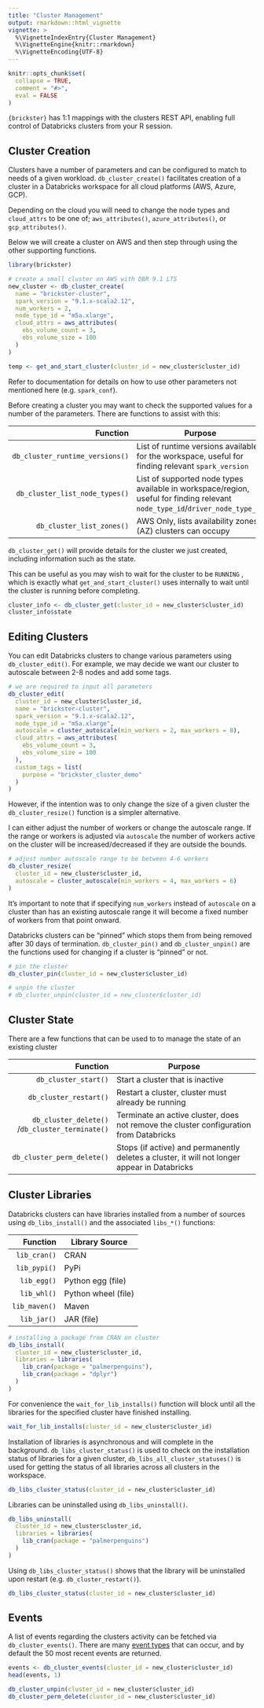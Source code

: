 ```yaml
---
title: "Cluster Management"
output: rmarkdown::html_vignette
vignette: >
  %\VignetteIndexEntry{Cluster Management}
  %\VignetteEngine{knitr::rmarkdown}
  %\VignetteEncoding{UTF-8}
---
```


```r
knitr::opts_chunk$set(
  collapse = TRUE,
  comment = "#>",
  eval = FALSE
)
```

`{brickster}` has 1:1 mappings with the clusters REST API, enabling full control of Databricks clusters from your R session.

## Cluster Creation

Clusters have a number of parameters and can be configured to match to needs of a given workload. `db_cluster_create()` facilitates creation of a cluster in a Databricks workspace for all cloud platforms (AWS, Azure, GCP).

Depending on the cloud you will need to change the node types and `cloud_attrs` to be one of; `aws_attributes()`, `azure_attributes()`, or `gcp_attributes()`.

Below we will create a cluster on AWS and then step through using the other supporting functions.

```r
library(brickster)

# create a small cluster on AWS with DBR 9.1 LTS
new_cluster <- db_cluster_create(
  name = "brickster-cluster",
  spark_version = "9.1.x-scala2.12",
  num_workers = 2,
  node_type_id = "m5a.xlarge",
  cloud_attrs = aws_attributes(
    ebs_volume_count = 3,
    ebs_volume_size = 100
  )
)
```

```r
temp <- get_and_start_cluster(cluster_id = new_cluster$cluster_id)
```

Refer to documentation for details on how to use other parameters not mentioned here (e.g. `spark_conf`).

Before creating a cluster you may want to check the supported values for a number of the parameters. There are functions to assist with this:

|                        Function | Purpose                                                                                                                      |
|----------------:|-------------------------------------------------------|
| `db_cluster_runtime_versions()` | List of runtime versions available for the workspace, useful for finding relevant `spark_version`                            |
|  `db_cluster_list_node_types()` | List of supported node types available in workspace/region, useful for finding relevant `node_type_id`/`driver_node_type_id` |
|       `db_cluster_list_zones()` | AWS Only, lists availability zones (AZ) clusters can occupy                                                                  |

`db_cluster_get()` will provide details for the cluster we just created, including information such as the state.

This can be useful as you may wish to wait for the cluster to be `RUNNING` , which is exactly what `get_and_start_cluster()` uses internally to wait until the cluster is running before completing.

```r
cluster_info <- db_cluster_get(cluster_id = new_cluster$cluster_id)
cluster_info$state
```

## Editing Clusters

You can edit Databricks clusters to change various parameters using `db_cluster_edit()`. For example, we may decide we want our cluster to autoscale between 2-8 nodes and add some tags.

```r

# we are required to input all parameters
db_cluster_edit(
  cluster_id = new_cluster$cluster_id,
  name = "brickster-cluster",
  spark_version = "9.1.x-scala2.12",
  node_type_id = "m5a.xlarge",
  autoscale = cluster_autoscale(min_workers = 2, max_workers = 8),
  cloud_attrs = aws_attributes(
    ebs_volume_count = 3,
    ebs_volume_size = 100
  ),
  custom_tags = list(
    purpose = "brickster_cluster_demo"
  )
)
```

However, if the intention was to only change the size of a given cluster the `db_cluster_resize()` function is a simpler alternative.

I can either adjust the number of workers or change the autoscale range. If the range or workers is adjusted via `autoscale` the number of workers active on the cluster will be increased/decreased if they are outside the bounds.

```r
# adjust number autoscale range to be between 4-6 workers
db_cluster_resize(
  cluster_id = new_cluster$cluster_id,
  autoscale = cluster_autoscale(min_workers = 4, max_workers = 6)
)
```

It's important to note that if specifying `num_workers` instead of `autoscale` on a cluster than has an existing autoscale range it will become a fixed number of workers from that point onward.

Databricks clusters can be "pinned" which stops them from being removed after 30 days of termination. `db_cluster_pin()` and `db_cluster_unpin()` are the functions used for changing if a cluster is "pinned" or not.

```r
# pin the cluster
db_cluster_pin(cluster_id = new_cluster$cluster_id)

# unpin the cluster
# db_cluster_unpin(cluster_id = new_cluster$cluster_id)
```

## Cluster State

There are a few functions that can be used to to manage the state of an existing cluster

|                                         Function | Purpose                                                                                      |
|-----------------:|------------------------------------------------------|
|                             `db_cluster_start()` | Start a cluster that is inactive                                                             |
|                           `db_cluster_restart()` | Restart a cluster, cluster must already be running                                           |
|  `db_cluster_delete()` /`db_cluster_terminate()` | Terminate an active cluster, does not remove the cluster configuration from Databricks       |
|                       `db_cluster_perm_delete()` | Stops (if active) and permanently deletes a cluster, it will not longer appear in Databricks |

## Cluster Libraries

Databricks clusters can have libraries installed from a number of sources using `db_libs_install()` and the associated `libs_*()` functions:

|      Function | Library Source      |
|--------------:|---------------------|
|  `lib_cran()` | CRAN                |
|  `lib_pypi()` | PyPi                |
|   `lib_egg()` | Python egg (file)   |
|   `lib_whl()` | Python wheel (file) |
| `lib_maven()` | Maven               |
|   `lib_jar()` | JAR (file)          |

```r
# installing a package from CRAN on cluster
db_libs_install(
  cluster_id = new_cluster$cluster_id,
  libraries = libraries(
    lib_cran(package = "palmerpenguins"),
    lib_cran(package = "dplyr")
  )
)
```

For convenience the `wait_for_lib_installs()` function will block until all the libraries for the specified cluster have finished installing.

```r
wait_for_lib_installs(cluster_id = new_cluster$cluster_id)
```

Installation of libraries is asynchronous and will complete in the background. `db_libs_cluster_status()` is used to check on the installation status of libraries for a given cluster, `db_libs_all_cluster_statuses()` is used for getting the status of all libraries across all clusters in the workspace.

```r
db_libs_cluster_status(cluster_id = new_cluster$cluster_id)
```

Libraries can be uninstalled using `db_libs_uninstall()`.

```r
db_libs_uninstall(
  cluster_id = new_cluster$cluster_id,
  libraries = libraries(
    lib_cran(package = "palmerpenguins")
  )
)
```

Using `db_libs_cluster_status()` shows that the library will be uninstalled upon restart (e.g. `db_cluster_restart()`).

```r
db_libs_cluster_status(cluster_id = new_cluster$cluster_id)
```

## Events

A list of events regarding the clusters activity can be fetched via `db_cluster_events()`. There are many [event types](https://docs.databricks.com/api/workspace/clusters/events#events) that can occur, and by default the 50 most recent events are returned.

```r
events <- db_cluster_events(cluster_id = new_cluster$cluster_id)
head(events, 1)
```

```r
db_cluster_unpin(cluster_id = new_cluster$cluster_id)
db_cluster_perm_delete(cluster_id = new_cluster$cluster_id)
```
